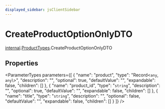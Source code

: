 ```yaml
---
displayed_sidebar: jsClientSidebar
---
```



# CreateProductOptionOnlyDTO

[internal](../../internal/modules/internal.internal-1.mdx).[ProductTypes](../../internal-1/modules/internal.internal-1.ProductTypes.mdx).CreateProductOptionOnlyDTO

## Properties

<ParameterTypes parameters={[
  {
    "name": "product",
    "type": "Record<`any`, `any`\\>",
    "description": "",
    "optional": true,
    "defaultValue": "",
    "expandable": false,
    "children": []
  },
  {
    "name": "product_id",
    "type": "`string`",
    "description": "",
    "optional": true,
    "defaultValue": "",
    "expandable": false,
    "children": []
  },
  {
    "name": "title",
    "type": "`string`",
    "description": "",
    "optional": false,
    "defaultValue": "",
    "expandable": false,
    "children": []
  }
]} />
